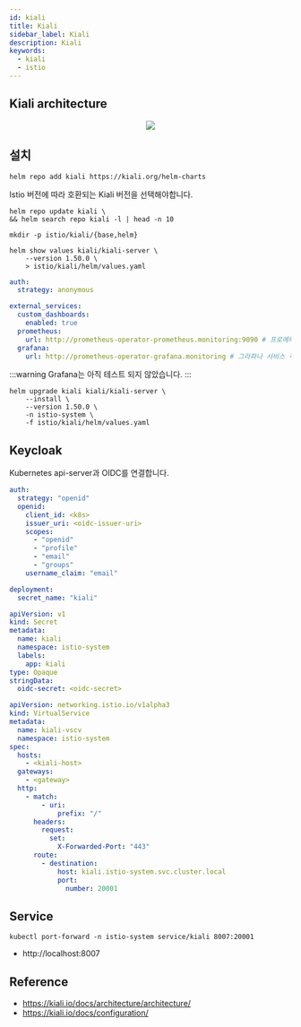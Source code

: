 ```yaml
---
id: kiali
title: Kiali
sidebar_label: Kiali
description: Kiali
keywords:
  - kiali
  - istio
---
```



## Kiali architecture

<center>
  <img src={useBaseUrl("img/mlops/mlops/istio/kiali-architecture.png")} />
</center>

## 설치

```shell
helm repo add kiali https://kiali.org/helm-charts
```

Istio 버전에 따라 호환되는 Kiali 버전을 선택해야합니다.

```shell
helm repo update kiali \
&& helm search repo kiali -l | head -n 10
```

```shell
mkdir -p istio/kiali/{base,helm}
```

```shell
helm show values kiali/kiali-server \
    --version 1.50.0 \
    > istio/kiali/helm/values.yaml
```

```yaml title="istio/kiali/helm/values.yaml"
auth:
  strategy: anonymous

external_services:
  custom_dashboards:
    enabled: true
  prometheus:
    url: http://prometheus-operator-prometheus.monitoring:9090 # 프로메테우스 서비스 주소
  grafana:
    url: http://prometheus-operator-grafana.monitoring # 그라파나 서비스 주소
```

:::warning
Grafana는 아직 테스트 되지 않았습니다.
:::

```shell
helm upgrade kiali kiali/kiali-server \
    --install \
    --version 1.50.0 \
    -n istio-system \
    -f istio/kiali/helm/values.yaml
```

## Keycloak

Kubernetes api-server과 OIDC를 연결합니다.

```yaml title="istio/kiali/helm/values.yaml"
auth:
  strategy: "openid"
  openid:
    client_id: <k8s>
    issuer_uri: <oidc-issuer-uri>
    scopes:
      - "openid"
      - "profile"
      - "email"
      - "groups"
    username_claim: "email"

deployment:
  secret_name: "kiali"
```

```yaml
apiVersion: v1
kind: Secret
metadata:
  name: kiali
  namespace: istio-system
  labels:
    app: kiali
type: Opaque
stringData:
  oidc-secret: <oidc-secret>
```

```yaml
apiVersion: networking.istio.io/v1alpha3
kind: VirtualService
metadata:
  name: kiali-vscv
  namespace: istio-system
spec:
  hosts:
    - <kiali-host>
  gateways:
    - <gateway>
  http:
    - match:
        - uri:
            prefix: "/"
      headers:
        request:
          set:
            X-Forwarded-Port: "443"
      route:
        - destination:
            host: kiali.istio-system.svc.cluster.local
            port:
              number: 20001
```

## Service

```shell
kubectl port-forward -n istio-system service/kiali 8007:20001
```

- http://localhost:8007

## Reference

- https://kiali.io/docs/architecture/architecture/
- https://kiali.io/docs/configuration/
